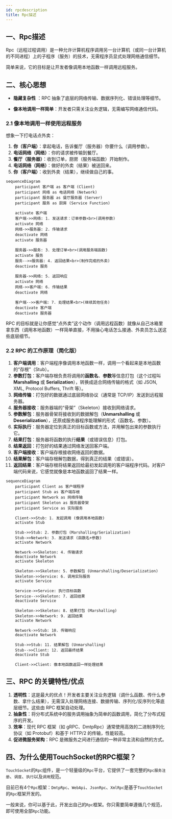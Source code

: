 ```yaml
---
id: rpcdescription
title: Rpc描述
---
```


## 一、Rpc描述

Rpc（远程过程调用）​​ 是一种允许计算机程序调用另一台计算机（或同一台计算机的不同进程）上的子程序（服务）的技术，​​无需程序员显式处理网络通信细节​​。

简单来说，它的目标是让开发者像调用本地函数一样调用远程服务。


## 二、核心思想

- **​隐藏复杂性​** ​：RPC 抽象了底层的网络传输、数据序列化、错误处理等细节。

- **​像本地调用一样简单**​ ​：开发者只需关注业务逻辑，无需编写网络通信代码。

### 2.1 像本地调用一样使用远程服务

想象一下打电话点外卖：
1.  **你（客户端）**：拿起电话，告诉餐厅（服务器）你要什么（调用参数）。
2.  **电话网络（网络）**：你的请求被传输到餐厅。
3.  **餐厅（服务器）**：收到订单，厨房（服务端函数）开始制作。
4.  **电话网络（网络）**：做好的外卖（结果）被送回来。
5.  **你（客户端）**：收到外卖（结果），继续做自己的事。

```mermaid
sequenceDiagram
    participant 客户端 as 客户端 (Client)
    participant 网络 as 电话网络 (Network)
    participant 服务器 as 餐厅服务器 (Server)
    participant 服务 as 厨房 (Service Function)

    activate 客户端
    客户端->>网络: 1. 发送请求：订单参数<br>(调用参数)
    activate 网络
    网络->>服务器: 2. 传输请求
    deactivate 网络
    activate 服务器

    服务器->>服务: 3. 处理订单<br>(调用服务端函数)
    activate 服务
    服务-->>服务器: 4. 返回结果<br>(制作完成的外卖)
    deactivate 服务

    服务器->>网络: 5. 返回响应
    activate 网络
    网络->>客户端: 6. 传输结果
    deactivate 网络

    客户端-->>客户端: 7. 处理结果<br>(继续其他任务)
    deactivate 客户端
    deactivate 服务器
```

RPC 的目标就是让你感觉“点外卖”这个动作（调用远程函数）就像从自己冰箱里拿东西（调用本地函数）一样简单直接，不用操心电话怎么接通、外卖员怎么送这些底层细节。

### 2.2 RPC 的工作原理（简化版）

1.  **客户端调用**：客户端程序像调用本地函数一样，调用一个看起来是本地函数的“存根”（Stub）。
2.  **参数打包**：客户端存根负责将调用的**函数名**、**参数**等信息打包（这个过程叫 **Marshalling** 或 **Serialization**），转换成适合网络传输的格式（如 JSON, XML, Protocol Buffers, Thrift 等）。
3.  **网络传输**：打包好的数据通过底层网络协议（通常是 TCP/IP）发送到远程服务器。
4.  **服务器接收**：服务器端的“骨架”（Skeleton）接收到网络请求。
5.  **参数解包**：服务器骨架将接收到的数据解包（**Unmarshalling** 或 **Deserialization**），还原成服务器程序能理解的形式（函数名、参数）。
6.  **实际执行**：服务器定位到真正的目标函数或方法，并用解包出来的参数执行它。
7.  **结果打包**：服务器将函数的执行**结果**（或错误信息）打包。
8.  **结果返回**：打包好的结果通过网络发送回客户端。
9.  **客户端接收**：客户端存根接收网络返回的数据。
10. **结果解包**：客户端存根解包数据，得到真正的结果（或错误）。
11. **返回结果**：客户端存根将结果返回给最初发起调用的客户端程序代码。对客户端代码来说，它感觉就像是本地函数返回了结果一样。

```mermaid
sequenceDiagram
    participant Client as 客户端程序
    participant Stub as 客户端存根
    participant Network as 网络传输
    participant Skeleton as 服务器骨架
    participant Service as 实际服务

    Client->>Stub: 1. 发起调用 (像调用本地函数)
    activate Stub
    
    Stub->>Stub: 2. 参数打包 (Marshalling/Serialization)
    Stub->>Network: 3. 发送请求 (函数名+参数)
    activate Network
    
    Network->>Skeleton: 4. 传输请求
    deactivate Network
    activate Skeleton
    
    Skeleton->>Skeleton: 5. 参数解包 (Unmarshalling/Deserialization)
    Skeleton->>Service: 6. 调用实际服务
    activate Service
    
    Service->>Service: 执行目标函数
    Service-->>Skeleton: 7. 返回结果
    deactivate Service
    
    Skeleton->>Skeleton: 8. 结果打包 (Marshalling)
    Skeleton->>Network: 9. 返回结果
    activate Network
    
    Network->>Stub: 10. 传输响应
    deactivate Network
    
    Stub->>Stub: 11. 结果解包 (Unmarshalling)
    Stub-->>Client: 12. 返回最终结果
    deactivate Stub
    
    Client->>Client: 像本地函数返回一样处理结果
```

## 三、RPC 的关键特性/优点

1.  **透明性**：这是最大的优点！开发者主要关注业务逻辑（调什么函数、传什么参数、拿什么结果），无需深入处理网络连接、数据传输、序列化/反序列化等底层细节。这些由 RPC 框架自动处理。
2.  **抽象性**：将分布式系统中的服务调用抽象为简单的函数调用，简化了分布式程序的开发。
3.  **效率**：现代 RPC 框架（如 gRPC、DmtpRpc）通常使用高效的二进制序列化协议（如 Protobuf）和基于 HTTP/2 的传输，性能较高。
4.  **促进微服务架构**：RPC 是微服务之间进行通信的一种非常主流和自然的方式。

## 四、为什么使用TouchSocket的RPC框架？

`TouchSocket`的`Rpc`组件，是一个轻量级的`Rpc`平台，它提供了一套完整的`Rpc服务注册`、`调度`、`执行`以及`调用`规范。

目前已有4个`Rpc`框架：`DmtpRpc`、`WebApi`、`JsonRpc`、`XmlRpc`是基于`TouchSocket`的`Rpc`框架开发的。

一般来说，你可以基于此，开发出自己的`Rpc`框架。你只需要简单遵循几个规范，即可使用全部`Rpc`功能。

